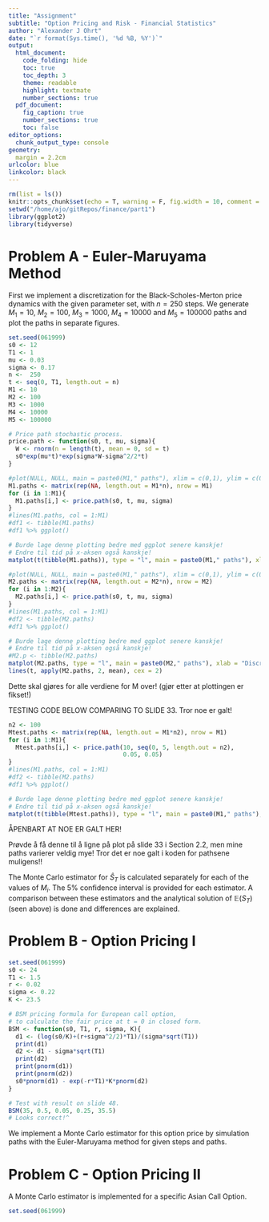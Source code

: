 ```yaml
---
title: "Assignment"
subtitle: "Option Pricing and Risk - Financial Statistics"
author: "Alexander J Ohrt"
date: "`r format(Sys.time(), '%d %B, %Y')`"
output: 
  html_document:
    code_folding: hide
    toc: true
    toc_depth: 3
    theme: readable
    highlight: textmate
    number_sections: true
  pdf_document:
    fig_caption: true
    number_sections: true
    toc: false
editor_options: 
  chunk_output_type: console
geometry:
  margin = 2.2cm
urlcolor: blue
linkcolor: black
---
```


```r
rm(list = ls())
knitr::opts_chunk$set(echo = T, warning = F, fig.width = 10, comment = "#>", size = "scriptsize")
setwd("/home/ajo/gitRepos/finance/part1")
library(ggplot2)
library(tidyverse)
```

# Problem A - Euler-Maruyama Method

First we implement a discretization for the Black-Scholes-Merton price dynamics with the given parameter set, with $n = 250$ steps. We generate $M_1 = 10$, $M_2 = 100$, $M_3 = 1000$, $M_4 = 10000$ and $M_5 = 100000$ paths and plot the paths in separate figures. 

```r
set.seed(061999)
s0 <- 12
T1 <- 1
mu <- 0.03
sigma <- 0.17
n <-  250
t <- seq(0, T1, length.out = n)
M1 <- 10
M2 <- 100
M3 <- 1000
M4 <- 10000
M5 <- 100000
```

```r
# Price path stochastic process. 
price.path <- function(s0, t, mu, sigma){
  W <- rnorm(n = length(t), mean = 0, sd = t)
  s0*exp(mu*t)*exp(sigma*W-sigma^2/2*t)
}
```

```r
#plot(NULL, NULL, main = paste0(M1," paths"), xlim = c(0,1), ylim = c(0, 50), ylab = "S", xlab = "t")
M1.paths <- matrix(rep(NA, length.out = M1*n), nrow = M1)
for (i in 1:M1){
  M1.paths[i,] <- price.path(s0, t, mu, sigma)
}
#lines(M1.paths, col = 1:M1)
#df1 <- tibble(M1.paths)
#df1 %>% ggplot()

# Burde lage denne plotting bedre med ggplot senere kanskje!
# Endre til tid på x-aksen også kanskje!
matplot(t(tibble(M1.paths)), type = "l", main = paste0(M1," paths"), xlab = "Discretization Points", ylab = "S")
```

```r
#plot(NULL, NULL, main = paste0(M1," paths"), xlim = c(0,1), ylim = c(0, 50), ylab = "S", xlab = "t")
M2.paths <- matrix(rep(NA, length.out = M2*n), nrow = M2)
for (i in 1:M2){
  M2.paths[i,] <- price.path(s0, t, mu, sigma)
}
#lines(M1.paths, col = 1:M1)
#df2 <- tibble(M2.paths)
#df1 %>% ggplot()

# Burde lage denne plotting bedre med ggplot senere kanskje!
# Endre til tid på x-aksen også kanskje!
#M2.p <- tibble(M2.paths)
matplot(M2.paths, type = "l", main = paste0(M2," paths"), xlab = "Discretization Points", ylab = "S")
lines(t, apply(M2.paths, 2, mean), cex = 2)
```

Dette skal gjøres for alle verdiene for M over! (gjør etter at plottingen er fikset!)

TESTING CODE BELOW COMPARING TO SLIDE 33. Tror noe er galt!

```r
n2 <- 100
Mtest.paths <- matrix(rep(NA, length.out = M1*n2), nrow = M1)
for (i in 1:M1){
  Mtest.paths[i,] <- price.path(10, seq(0, 5, length.out = n2), 
                                0.05, 0.05)
}
#lines(M1.paths, col = 1:M1)
#df2 <- tibble(M2.paths)
#df1 %>% ggplot()

# Burde lage denne plotting bedre med ggplot senere kanskje!
# Endre til tid på x-aksen også kanskje!
matplot(t(tibble(Mtest.paths)), type = "l", main = paste0(M1," paths"), xlab = "Discretization Points", ylab = "S", ylim = c(0,20))
```

ÅPENBART AT NOE ER GALT HER!

Prøvde å få denne til å ligne på plot på slide 33 i Section 2.2, men mine paths varierer veldig mye! Tror det er noe galt i koden for pathsene muligens!!

The Monte Carlo estimator for $\hat{S}_T$ is calculated separately for each of the values of $M_i$. The 5\% confidence interval is provided for each estimator. A comparison between these estimators and the analytical solution of $\mathbb{E}(S_T)$ (seen above) is done and differences are explained. 

# Problem B - Option Pricing I

```r
set.seed(061999)
s0 <- 24
T1 <- 1.5
r <- 0.02
sigma <- 0.22
K <- 23.5
```


```r
# BSM pricing formula for European call option, 
# to calculate the fair price at t = 0 in closed form.
BSM <- function(s0, T1, r, sigma, K){
  d1 <- (log(s0/K)+(r+sigma^2/2)*T1)/(sigma*sqrt(T1))
  print(d1)
  d2 <- d1 - sigma*sqrt(T1)
  print(d2)
  print(pnorm(d1))
  print(pnorm(d2))
  s0*pnorm(d1) - exp(-r*T1)*K*pnorm(d2)  
}

# Test with result on slide 48.
BSM(35, 0.5, 0.05, 0.25, 35.5)
# Looks correct!^
```

We implement a Monte Carlo estimator for this option price by simulation paths with the Euler-Maruyama method for given steps and paths. 

# Problem C - Option Pricing II

A Monte Carlo estimator is implemented for a specific Asian Call Option. 

```r
set.seed(061999)
```

